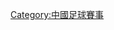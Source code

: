 {{Navbox
|name = 中国国际青年足球四国邀请赛
|title = [[中国国际青年足球四国邀请赛]]
|listclass = hlist
|titlestyle = background:#BFD7FF;
|imageleft = 
|list1=
*[[第一届北京现代國際青年足球邀請賽|2012]]
*[[第二届北京现代國際青年足球邀請賽|2013]]
*[[第三届北京现代国际青年足球邀请赛|2014]]
*[[第四届中国国际青年足球四国邀请赛|2015]]
*[[第五届中国国际青年足球四国邀请赛|2016]]
*[[第六届中国国际青年足球四国邀请赛|2017]]
}}

[[Category:中國足球賽事]]